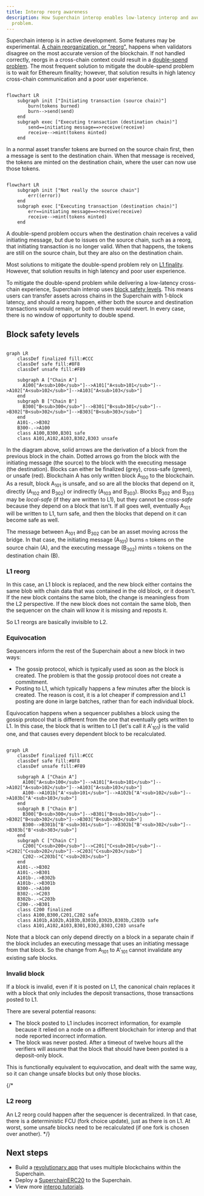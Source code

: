 ```yaml
---
title: Interop reorg awareness
description: How Superchain interop enables low-latency interop and avoids the double-spend
  problem.
---
```

<Info>Superchain interop is in active development. Some features may be experimental.</Info>
[A chain reorganization, or "reorg",](https://www.alchemy.com/overviews/what-is-a-reorg#what-happens-to-reorgs-after-the-merge) happens when validators disagree on the most accurate version of the blockchain.
If not handled correctly, reorgs in a cross-chain context could result in a [double-spend problem](https://en.wikipedia.org/wiki/Double-spending).
The most frequent solution to mitigate the double-spend problem is to wait for Ethereum finality; however, that solution results in high latency cross-chain communication and a poor user experience.

<Expandable title="What is double-spending?">

  ```mermaid

  flowchart LR 
      subgraph init ["Initiating transaction (source chain)"]
          burn(tokens burned)
          burn-->send(send)
      end
      subgraph exec ["Executing transaction (destination chain)"]
          send==initiating message==>receive(receive)
          receive-->mint(tokens minted)
      end
  ```

  In a normal asset transfer tokens are burned on the source chain first, then a message is sent to the destination chain.
  When that message is received, the tokens are minted on the destination chain, where the user can now use those tokens.

  ```mermaid

  flowchart LR 
      subgraph init ["Not really the source chain"]
          err((error))
      end
      subgraph exec ["Executing transaction (destination chain)"]
          err==initiating message==>receive(receive)
          receive-->mint(tokens minted)
      end
  ```

  A double-spend problem occurs when the destination chain receives a valid initiating message, but due to issues on the source chain, such as a reorg, that initiating transaction is no longer valid.
  When that happens, the tokens are still on the source chain, but they are also on the destination chain.
</Expandable>

Most solutions to mitigate the double-spend problem rely on [L1 finality](https://ethereum.org/en/developers/docs/consensus-mechanisms/pos/#finality). However, that solution results in high latency and poor user experience.

To mitigate the double-spend problem while delivering a low-latency cross-chain experience, Superchain interop uses [block safety levels](./explainer#block-safety-levels).
This means users can transfer assets across chains in the Superchain with 1-block latency, and should a reorg happen, either both the source and destination transactions would remain, or both of them would revert.
In every case, there is no window of opportunity to double spend.

## Block safety levels

```mermaid

graph LR
    classDef finalized fill:#CCC
    classDef safe fill:#8F8
    classDef unsafe fill:#F89

    subgraph A ["Chain A"]
      A100["A<sub>100</sub>"]-->A101["A<sub>101</sub>"]-->A102["A<sub>102</sub>"]-->A103["A<sub>103</sub>"]
    end
    subgraph B ["Chain B"]
      B300["B<sub>300</sub>"]-->B301["B<sub>301</sub>"]-->B302["B<sub>302</sub>"]-->B303["B<sub>303</sub>"]
    end
    A101-.->B302
    B300-.->A100
    class A100,B300,B301 safe
    class A101,A102,A103,B302,B303 unsafe
```

In the diagram above, solid arrows are the derivation of a block from the previous block in the chain.
Dotted arrows go from the block with the initiating message (the source) to the block with the executing message (the destination).
Blocks can either be finalized (grey), cross-safe (green), or unsafe (red).
Blockchain A has only written block A<sub>100</sub> to the blockchain.
As a result, block A<sub>101</sub> is unsafe, and so are all the blocks that depend on it, directly (A<sub>102</sub> and B<sub>302</sub>) or indirectly (A<sub>103</sub> and B<sub>303</sub>).
Blocks B<sub>302</sub> and B<sub>303</sub> may be *local-safe* (if they are written to L1), but they cannot be *cross-safe* because they depend on a block that isn't.
If all goes well, eventually A<sub>101</sub> will be written to L1, turn safe, and then the blocks that depend on it can become safe as well.

The message between A<sub>101</sub> and B<sub>302</sub> can be an asset moving across the bridge.
In that case, the initiating message (A<sub>101</sub>) burns `n` tokens on the source chain (A), and the executing message (B<sub>302</sub>) mints `n` tokens on the destination chain (B).

### L1 reorg

In this case, an L1 block is replaced, and the new block either contains the same blob with chain data that was contained in the old block, or it doesn't.
If the new block contains the same blob, the change is meaningless from the L2 perspective.
If the new block does not contain the same blob, then the sequencer on the chain will know it is missing and reposts it.

So L1 reorgs are basically invisible to L2.

### Equivocation

Sequencers inform the rest of the Superchain about a new block in two ways:

*   The gossip protocol, which is typically used as soon as the block is created.
    The problem is that the gossip protocol does not create a commitment.
*   Posting to L1, which typically happens a few minutes after the block is created.
    The reason is cost, it is a lot cheaper if compression and L1 posting are done in large batches, rather than for each individual block.

Equivocation happens when a sequencer publishes a block using the gossip protocol that is different from the one that eventually gets written to L1.
In this case, the block that is written to L1 (let's call it A'<sub>101</sub>) is the valid one, and that causes every dependent block to be recalculated.

```mermaid

graph LR
    classDef finalized fill:#CCC
    classDef safe fill:#8F8
    classDef unsafe fill:#F89

    subgraph A ["Chain A"]
      A100["A<sub>100</sub>"]-->A101["A<sub>101</sub>"]-->A102["A<sub>102</sub>"]-->A103["A<sub>103</sub>"]
      A100-->A101b["A'<sub>101</sub>"]-->A102b["A'<sub>102</sub>"]-->A103b["A'<sub>103</sub>"]
    end
    subgraph B ["Chain B"]
      B300["B<sub>300</sub>"]-->B301["B<sub>301</sub>"]-->B302["B<sub>302</sub>"]-->B303["B<sub>303</sub>"]
      B300-->B301b["B'<sub>301</sub>"]-->B302b["B'<sub>302</sub>"]-->B303b["B'<sub>303</sub>"]
    end
    subgraph C ["Chain C"]
      C200["C<sub>200</sub>"]-->C201["C<sub>201</sub>"]-->C202["C<sub>202</sub>"]-->C203["C<sub>203</sub>"]
      C202-->C203b["C'<sub>203</sub>"]
    end
    A101-.->B302
    A101-.->B301
    A101b-.->B302b
    A101b-.->B301b    
    B300-.->A100
    B302-.->C203
    B302b-.->C203b    
    C200-.->B301    
    class C200 finalized
    class A100,B300,C201,C202 safe
    class A101b,A102b,A103b,B301b,B302b,B303b,C203b safe
    class A101,A102,A103,B301,B302,B303,C203 unsafe
```

Note that a block can only depend directly on a block in a separate chain if the block includes an executing message that uses an initiating message from that block.
So the change from A<sub>101</sub> to A'<sub>101</sub> cannot invalidate any existing safe blocks.

### Invalid block

If a block is invalid, even if it is posted on L1, the canonical chain replaces it with a block that only includes the deposit transactions, those transactions posted to L1.

<Expandable title="What makes a block invalid?">

  There are several potential reasons:

  *   The block posted to L1 includes incorrect information, for example because it relied on a node on a different blockchain for interop and that node reported incorrect information.
  *   The block was never posted.
      After a timeout of twelve hours all the verifiers will assume that the block that should have been posted is a deposit-only block.
</Expandable>

This is functionally equivalent to equivocation, and dealt with the same way, so it can change unsafe blocks but only those blocks.

{/* 
### L2 reorg

An L2 reorg could happen after the sequencer is decentralized.
In that case, there is a deterministic FCU (fork choice update), just as there is on L1.
At worst, some unsafe blocks need to be recalculated (if one fork is chosen over another).
*/}

## Next steps

*   Build a [revolutionary app](/app-developers/get-started) that uses multiple blockchains within the Superchain.
*   Deploy a [SuperchainERC20](./tutorials/deploy-superchain-erc20) to the Superchain.
*   View more [interop tutorials](./tutorials).
